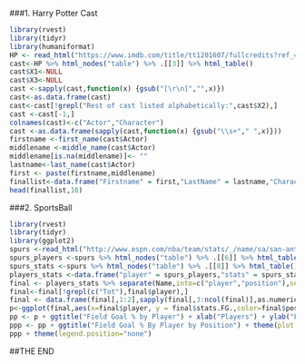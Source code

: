 ###1.  Harry Potter Cast


```{r message=FALSE, warning=FALSE}

library(rvest)
library(tidyr)
library(humaniformat)
HP <- read_html("https://www.imdb.com/title/tt1201607/fullcredits?ref_=tt_ql_1")
cast<-HP %>% html_nodes("table") %>% .[[3]] %>% html_table()
cast$X1<-NULL
cast$X3<-NULL
cast <-sapply(cast,function(x) {gsub("[\r\n]","",x)})
cast<-as.data.frame(cast)
cast<-cast[!grepl("Rest of cast listed alphabetically:",cast$X2),]
cast <-cast[-1,]
colnames(cast)<-c("Actor","Character")
cast <-as.data.frame(sapply(cast,function(x) {gsub("\\s+"," ",x)}))
firstname <-first_name(cast$Actor)
middlename <-middle_name(cast$Actor)
middlename[is.na(middlename)]<- ""
lastname<-last_name(cast$Actor)
first <- paste(firstname,middlename)
finallist<-data.frame("Firstname" = first,"LastName" = lastname,"Character" = cast$Character)
head(finallist,10)
```   

###2.  SportsBall

```{r message=FALSE, warning=FALSE}
library(rvest)
library(tidyr)
library(ggplot2)
spurs <-read_html("http://www.espn.com/nba/team/stats/_/name/sa/san-antonio-spurs")
spurs_players <-spurs %>% html_nodes("table") %>% .[[6]] %>% html_table()
spurs_stats <-spurs %>% html_nodes("table") %>% .[[8]] %>% html_table()
players_stats <-data.frame("player" = spurs_players,"stats" = spurs_stats)
final <- players_stats %>% separate(Name,into=c("player","position"),sep = -2) 
final<-final[!grepl(c("Tot"),final$player),]
final <- data.frame(final[,1:2],sapply(final[,3:ncol(final)],as.numeric))
p<-ggplot(final,aes(x=final$player, y = final$stats.FG.,color=final$position)) + geom_point() + theme(axis.text.x=element_text(size=10,angle=90))
pp <- p + ggtitle("Field Goal % by Player") + xlab("Players") + ylab("FG%")
ppp <- pp + ggtitle("Field Goal % By Player by Position") + theme(plot.title=element_text(hjust=0.5))
ppp + theme(legend.position="none")
```

##THE END
